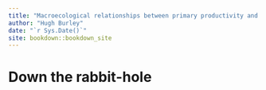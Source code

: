 ```yaml
--- 
title: "Macroecological relationships between primary productivity and ecological specialisation"
author: "Hugh Burley"
date: "`r Sys.Date()`"
site: bookdown::bookdown_site
---
```


# Down the rabbit-hole

